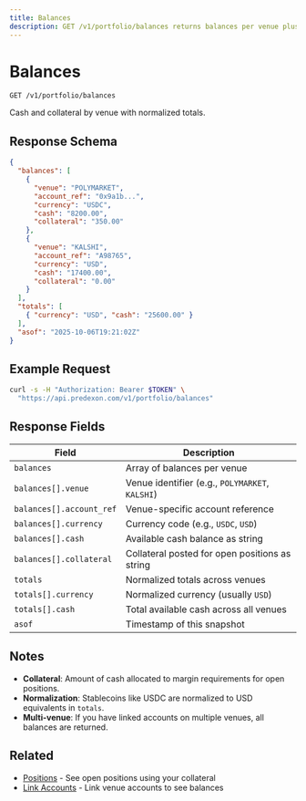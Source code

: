 ```yaml
---
title: Balances
description: GET /v1/portfolio/balances returns balances per venue plus normalized totals.
---
```


# Balances

```
GET /v1/portfolio/balances
```

Cash and collateral by venue with normalized totals.

## Response Schema

```json
{
  "balances": [
    {
      "venue": "POLYMARKET",
      "account_ref": "0x9a1b...",
      "currency": "USDC",
      "cash": "8200.00",
      "collateral": "350.00"
    },
    {
      "venue": "KALSHI",
      "account_ref": "A98765",
      "currency": "USD",
      "cash": "17400.00",
      "collateral": "0.00"
    }
  ],
  "totals": [
    { "currency": "USD", "cash": "25600.00" }
  ],
  "asof": "2025-10-06T19:21:02Z"
}
```

## Example Request

```bash
curl -s -H "Authorization: Bearer $TOKEN" \
  "https://api.predexon.com/v1/portfolio/balances"
```

## Response Fields

| Field | Description |
|-------|-------------|
| `balances` | Array of balances per venue |
| `balances[].venue` | Venue identifier (e.g., `POLYMARKET`, `KALSHI`) |
| `balances[].account_ref` | Venue-specific account reference |
| `balances[].currency` | Currency code (e.g., `USDC`, `USD`) |
| `balances[].cash` | Available cash balance as string |
| `balances[].collateral` | Collateral posted for open positions as string |
| `totals` | Normalized totals across venues |
| `totals[].currency` | Normalized currency (usually `USD`) |
| `totals[].cash` | Total available cash across all venues |
| `asof` | Timestamp of this snapshot |

## Notes

- **Collateral**: Amount of cash allocated to margin requirements for open positions.
- **Normalization**: Stablecoins like USDC are normalized to USD equivalents in `totals`.
- **Multi-venue**: If you have linked accounts on multiple venues, all balances are returned.

## Related

- [Positions](/pages/portfolio/positions) - See open positions using your collateral
- [Link Accounts](/pages/portfolio/link-accounts) - Link venue accounts to see balances
